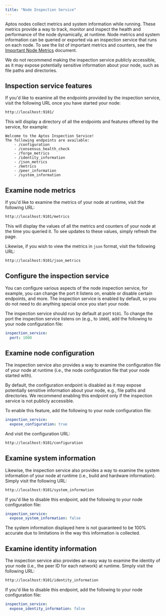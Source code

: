 ```yaml
---
title: "Node Inspection Service"
---
```



Aptos nodes collect metrics and system information while running. These metrics provide a way to track,
monitor and inspect the health and performance of the node dynamically, at runtime. Node metrics and system
information can be queried or exported via an inspection service that runs on each node.
To see the list of important metrics and counters, see the [Important Node Metrics](/network/nodes/measure/important-metrics) document.

<Aside type="caution">
  We do not recommend making the inspection service publicly accessible, as it may expose potentially sensitive
  information about your node, such as file paths and directories.
</Aside>

## Inspection service features

If you'd like to examine all the endpoints provided by the inspection service, visit the following URL
once you have started your node:

```sh
http://localhost:9101/
```

This will display a directory of all the endpoints and features offered by the service, for example:

```
Welcome to the Aptos Inspection Service!
The following endpoints are available:
	- /configuration
	- /consensus_health_check
	- /forge_metrics
	- /identity_information
	- /json_metrics
	- /metrics
	- /peer_information
	- /system_information
```

## Examine node metrics

If you'd like to examine the metrics of your node at runtime, visit the following URL:

```sh
http://localhost:9101/metrics
```

This will display the values of all the metrics and counters of your node at the time you queried it.
To see updates to these values, simply refresh the page.

Likewise, if you wish to view the metrics in `json` format, visit the following URL:

```sh
http://localhost:9101/json_metrics
```

## Configure the inspection service

You can configure various aspects of the node inspection service, for example, you can change the port it listens on,
enable or disable certain endpoints, and more. The inspection service is enabled by default, so you do not need to do
anything special once you start your node.

The inspection service should run by default at port `9101`. To change the port the inspection service listens on
(e.g., to `1000`), add the following to your node configuration file:

```yaml filename="fullnode.yaml"
inspection_service:
  port: 1000
```

## Examine node configuration

The inspection service also provides a way to examine the configuration file of your node
at runtime (i.e., the node configuration file that your node started with).

<Aside type="caution">
  By default, the configuration endpoint is disabled as it may expose potentially sensitive
  information about your node, e.g., file paths and directories. We recommend enabling this
  endpoint only if the inspection service is not publicly accessible.
</Aside>

To enable this feature, add the following to your node configuration file:

```yaml filename="fullnode.yaml"
inspection_service:
  expose_configuration: true
```

And visit the configuration URL:

```sh
http://localhost:9101/configuration
```

## Examine system information

Likewise, the inspection service also provides a way to examine the system information of your node
at runtime (i.e., build and hardware information). Simply visit the following URL:

```sh
http://localhost:9101/system_information
```

If you'd like to disable this endpoint, add the following to your node configuration file:

```yaml filename="fullnode.yaml"
inspection_service:
  expose_system_information: false
```

<Aside type="note">
  The system information displayed here is not guaranteed to be 100% accurate due to limitations
  in the way this information is collected.
</Aside>

## Examine identity information

The inspection service also provides an easy way to examine the identity of your node
(i.e., the peer ID for each network) at runtime. Simply visit the following URL:

```sh
http://localhost:9101/identity_information
```

If you'd like to disable this endpoint, add the following to your node configuration file:

```yaml filename="fullnode.yaml"
inspection_service:
  expose_identity_information: false
```
